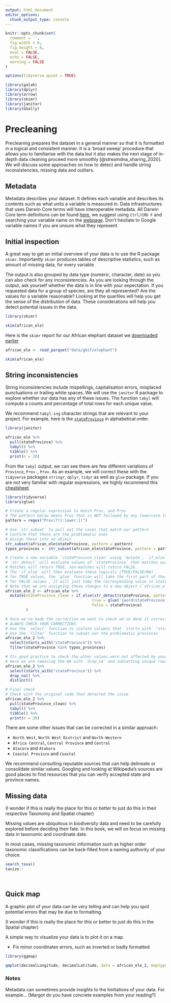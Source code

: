 ```yaml
---
output: html_document
editor_options: 
  chunk_output_type: console
---
```


```r

knitr::opts_chunk$set(
  comment = '', 
  fig.width = 6, 
  fig.height = 6,
  eval = FALSE,
  echo = FALSE,
  warning = FALSE
)

options(tidyverse.quiet = TRUE)

library(galah)
library(dplyr)
library(arrow)
library(skimr)
library(janitor)
library(GGally)
```
# Precleaning 

Precleaning prepares the dataset in a general manner so that it is formatted in a logical and consistent manner. It is a 'broad sweep' procedure that allows you to familiarise with the data but it also makes the next stage of in-depth data cleaning proceed more smoothly [@streamdna_sharing_2020]. We will discuss some approaches on how to detect and handle string inconsistencies, missing data and outliers.

## Metadata

Metadata describes your dataset. It defines each variable and describes its contents such as what units a variable is measured in. Data infrastructures that uses Darwin Core terms will have interoperable metadata. All Darwin Core term definitions can be found [here](https://dwc.tdwg.org/terms/), we suggest using `Ctrl/CMD F` and searching your variable name on the [webpage](https://dwc.tdwg.org/terms/). Don't hesitate to Google variable names if you are unsure what they represent.  

## Initial inspection 

A great way to get an initial overview of your data is to use the R package `skimr`. Importantly `skimr` produces tables of descriptive statistics, such as amount of missing data, for every variable

The output is also grouped by data type (numeric, character, date) so you can also check for any inconsistencies. As you are looking through the output, ask yourself whether the data is in line with your expectation. If you requested data for a group of species, are they all represented? Are the values for a variable reasonable? Looking at the quartiles will help you get the sense of the distribution of data. These considerations will help you detect potential issues in the data. 

```r
library(skimr)

skim(african_ele)
```

Here is the `skimr` report for our African elephant dataset we [downloaded earlier](download-data.qmd)

```r
african_ele <- read_parquet("data/gbif/elephant")

skim(african_ele)
```

## String inconsistencies

String inconsistencies include mispellings, capitalisation errors, misplaced punctuations or trailing white spaces. We will use the `janitor` R package to explore whether our data has any of these issues. The function `tabyl` will compute a counts and percentage of total rows for each unique value. 

We recommend `tabyl-ing` character strings that are relevant to your project. For example, here is the [`stateProvince`](https://dwc.tdwg.org/terms/#dwc:stateProvince) in alphabetical order. 

```r
library(janitor)

african_ele %>%
  pull(stateProvince) %>% 
  tabyl() %>% 
  tibble() %>% 
  print(n = 20)
```

From the `tabyl` output, we can see there are few different variations of `Province`, `Prov.`, `Prov`. As an example, we will correct these with the `tidyverse` packages `stringr`,  `dplyr`, `tidyr` as well as `glue` package. If you are not very familiar with regular expressions, we highly recommend this [cheatsheet](https://evoldyn.gitlab.io/evomics-2018/ref-sheets/R_strings.pdf).

```r
library(tidyverse)
library(glue)

# Create a regular expression to match Prov. and Prov
# The pattern below means Prov that is NOT followed by any lowercase letters
pattern = regex("Prov(?![:lower:])")

# Use `str_subset` to pull out the cases that match our pattern
# Confirm that these are the problematic ones
# Assign these into an object
str_subset(african_ele$stateProvince, pattern = pattern)
typos_provinces <- str_subset(african_ele$stateProvince, pattern = pattern)

# Create a new variable `stateProvince_clean` using `mutate`, `if_else`, `str_detect` and `glue`
# `str_detect` will evaluate values of `stateProvince` that matches our pattern we defined earlier.
# Matches will return TRUE, non-matches will return FALSE. 
# The `if_else` will then evaluate these logicals (TRUE/FALSE/NA) 
# for TRUE values, the `glue` function will take the first part of the province name enclosed in and join it with word Province.
# for FALSE values , it will just take the corresponding value in stateProvince
# Note that we are assigning these changes to a new object (`african_ele_2`)
african_ele_2 <- african_ele %>% 
  mutate(stateProvince_clean = if_else(str_detect(stateProvince, pattern = pattern),
                                      true = glue('{word(stateProvince, sep = " P")} Province'),
                                      false = stateProvince)
         ) 

# Once we've made the correction we want to check we've done it correctly.
# ALWAYS CHECK YOUR CORRECTIONS
# Use the `select` function to isolate columns that `starts_with` "stateProvince"
# Use the `filter` function to subset our the problematic provinces 
african_ele_2 %>% 
  select(starts_with("stateProvince")) %>% 
  filter(stateProvince %in% typos_provinces)

# Its good practice to check the other values were not affected by your corrections
# Here we are removing the NA with `drop_na` and subsetting unique rows with `distinct`
african_ele_2 %>% 
  select(starts_with("stateProvince")) %>% 
  drop_na() %>% 
  distinct() 

# Final check
# Check with the original code that detected the issue
african_ele_2 %>%
  pull(stateProvince_clean) %>% 
  tabyl() %>% 
  tibble() %>% 
  print(n = 20)
```

There are some other issues that can be corrected in a similar approach: 

- `North West`, `North West District` and `North-Western`
- `Àfrica Central`, `Central Province` and `Central`
- `Atacora` and `Atakora`
- `Coastal Province` and `Coastal`

We recommend consulting reputable sources that can help delineate or consolidate similar values. Googling and looking at Wikipedia's sources are good places to find resources that you can verify accepted state and province names. 

## Missing data 

(I wonder if this is really the place for this or better to just do this in their respective Taxonomy and Spatial chapter)

Missing values are ubiquitous in biodiversity data and need to be carefully explored before deciding their fate. In this book, we will on focus on missing data in taxonomic and coordinate date. 

In most cases, missing taxonomic information such as higher order taxonomic classifications can be back-filled from a naming authority of your choice.

```r
search_taxa()
taxize:: 

  
```


## Quick map

A graphic plot of your data can be very telling and can help you spot potential errors that may be due to formatting.

(I wonder if this is really the place for this or better to just do this in the Spatial chapter)

A simple way to visualize your data is to plot it on a map. 

-   Fix minor coordinates errors, such as inverted or badly formatted

```r
library(ggmap)

qmplot(decimalLongitude, decimalLatitude, data = african_ele_2, maptype = "toner-lite")
```


### Notes

Metadata can sometimes provide insights to the limitations of your data. For example... [Margot do you have concrete examples from your reading?]

